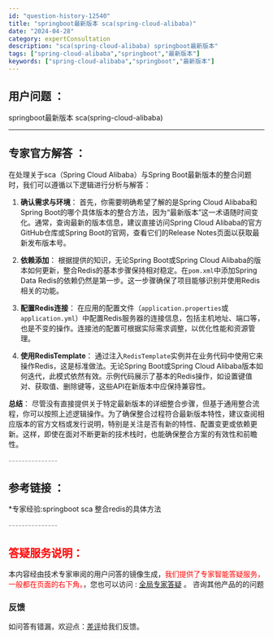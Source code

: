 ```yaml
---
id: "question-history-12540"
title: "springboot最新版本 sca(spring-cloud-alibaba)"
date: "2024-04-28"
category: expertConsultation
description: "sca(spring-cloud-alibaba) springboot最新版本"
tags: ["spring-cloud-alibaba","springboot","最新版本"]
keywords: ["spring-cloud-alibaba","springboot","最新版本"]
---
```


## 用户问题 ： 
 springboot最新版本 sca(spring-cloud-alibaba) 

---------------
## 专家官方解答 ：

在处理关于sca（Spring Cloud Alibaba）与Spring Boot最新版本的整合问题时，我们可以遵循以下逻辑进行分析与解答：

1. **确认需求与环境**：
   首先，你需要明确希望了解的是Spring Cloud Alibaba和Spring Boot的哪个具体版本的整合方法，因为“最新版本”这一术语随时间变化。通常，查询最新的版本信息，建议直接访问Spring Cloud Alibaba的官方GitHub仓库或Spring Boot的官网，查看它们的Release Notes页面以获取最新发布版本号。

2. **依赖添加**：
   根据提供的知识，无论Spring Boot或Spring Cloud Alibaba的版本如何更新，整合Redis的基本步骤保持相对稳定。在`pom.xml`中添加Spring Data Redis的依赖仍然是第一步。这一步骤确保了项目能够识别并使用Redis相关的功能。

3. **配置Redis连接**：
   在应用的配置文件（`application.properties`或`application.yml`）中配置Redis服务器的连接信息，包括主机地址、端口等，也是不变的操作。连接池的配置可根据实际需求调整，以优化性能和资源管理。

4. **使用RedisTemplate**：
   通过注入`RedisTemplate`实例并在业务代码中使用它来操作Redis，这是标准做法。无论Spring Boot或Spring Cloud Alibaba版本如何迭代，此模式依然有效。示例代码展示了基本的Redis操作，如设置键值对、获取值、删除键等，这些API在新版本中应保持兼容性。

**总结**：
尽管没有直接提供关于特定最新版本的详细整合步骤，但基于通用整合流程，你可以按照上述逻辑操作。为了确保整合过程符合最新版本特性，建议查阅相应版本的官方文档或发行说明，特别是关注是否有新的特性、配置变更或依赖更新。这样，即使在面对不断更新的技术栈时，也能确保整合方案的有效性和前瞻性。


<font color="#949494">---------------</font> 


## 参考链接 ：

*专家经验:springboot sca 整合redis的具体方法 


 <font color="#949494">---------------</font> 
 


## <font color="#FF0000">答疑服务说明：</font> 

本内容经由技术专家审阅的用户问答的镜像生成，<font color="#FF0000">我们提供了专家智能答疑服务，一般都在页面的右下角。</font>，您也可以访问 : [全局专家答疑](https://opensource.alibaba.com/chatBot) 。 咨询其他产品的的问题

### 反馈
如问答有错漏，欢迎点：[差评](https://ai.nacos.io/user/feedbackByEnhancerGradePOJOID?enhancerGradePOJOId=12633)给我们反馈。
